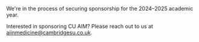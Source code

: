 We're in the process of securing sponsorship for the 2024–2025 academic year.

Interested in sponsoring CU AIM? Please reach out to us at [aiinmedicine@cambridgesu.co.uk](mailto:aiinmedicine@cambridgesu.co.uk).
